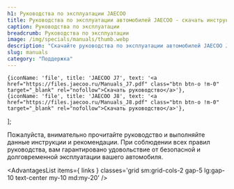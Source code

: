 ```yaml
---
h1: Руководства по эксплуатации JAECOO
title: Руководства по эксплуатации автомобилей JAECOO - скачать инструкции
caption: Руководства по эксплуатации
breadcrumb: Руководства по эксплуатации
image: /img/specials/manuals/thumb.webp
description: "Скачайте руководства по эксплуатации автомобилей JAECOO J7 и J8. Инструкции содержат важную информацию по правильному использованию и обслуживанию вашего автомобиля."
slug: manuals
category: "Поддержка"
---
```


	{iconName: 'file', title: 'JAECOO J7', text: '<a href="https://files.jaecoo.ru/Manuals_J7.pdf" class="btn btn-o !m-0" target="_blank" rel="nofollow">Скачать руководство</a>'},
	{iconName: 'file', title: 'JAECOO J8', text: '<a href="https://files.jaecoo.ru/Manuals_J8.pdf" class="btn btn-o !m-0" target="_blank" rel="nofollow">Скачать руководство</a>'},
];

Пожалуйста, внимательно прочитайте руководство и выполняйте данные инструкции и рекомендации. При соблюдении всех правил руководства, вам гарантировано удовольствие от безопасной и долговременной эксплуатации вашего автомобиля.

<AdvantagesList items={ links } classes='grid sm:grid-cols-2 gap-5 lg:gap-10 text-center my-10 md:my-20' />

<SpecialSalonsInfo dataFormName="Узнать подробнее. Руководства по эксплуатации" />